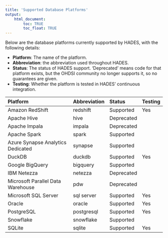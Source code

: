 ```yaml
---
title: 'Supported Database Platforms'
output: 
    html_document:
        toc: TRUE
        toc_float: TRUE
---
```


Below are the database platforms currently supported by HADES, with the following details:

- **Platform**: The name of the platform.
- **Abbreviation**: the abbreviation used throughout HADES.
- **Status**: The status of HADES support. 'Deprecated' means code for that platform exists, but the OHDSI community no longer supports it, so no guarantees are given. 
- **Testing**: Whether the platform is tested in HADES' continuous integration. 



| Platform           | Abbreviation | Status       | Testing |
| :----------------- | :----------- | :----------- |:------- |
| Amazon RedShift | redshift | Supported | Yes |
| Apache Hive | hive | Deprecated |  |
| Apache Impala | impala | Deprecated |  |
| Apache Spark | spark | Supported |  |
| Azure Synapse Analytics Dedicated | synapse | Supported |  |
| DuckDB | duckdb | Supported | Yes |
| Google BigQuery | bigquery | Supported |  |
| IBM Netezza | netezza | Deprecated |  |
| Microsoft Parallel Data Warehouse | pdw | Deprecated |  |
| Microsoft SQL Server | sql server | Supported | Yes |
| Oracle | oracle | Supported | Yes |
| PostgreSQL | postgresql | Supported | Yes |
| Snowflake | snowflake | Supported |  |
| SQLite | sqlite | Supported | Yes |
